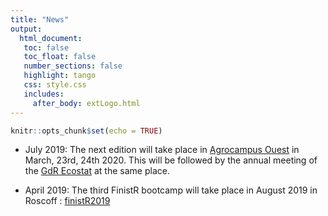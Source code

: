 ```yaml
---
title: "News"
output: 
  html_document:
   toc: false
   toc_float: false
   number_sections: false
   highlight: tango
   css: style.css
   includes:
     after_body: extLogo.html
---
```


```r
knitr::opts_chunk$set(echo = TRUE)
```



- July 2019: The next edition will take place in [Agrocampus Ouest](http://www.agrocampus-ouest.fr) in March, 23rd, 24th 2020. This will be followed by the annual meeting of the [GdR Ecostat](https://sites.google.com/site/gdrecostat/) at the same place.
 
 - April 2019: The third FinistR bootcamp will take place in August 2019 in Roscoff : [finistR2019](https://stateofther.github.io/finistR2019/)